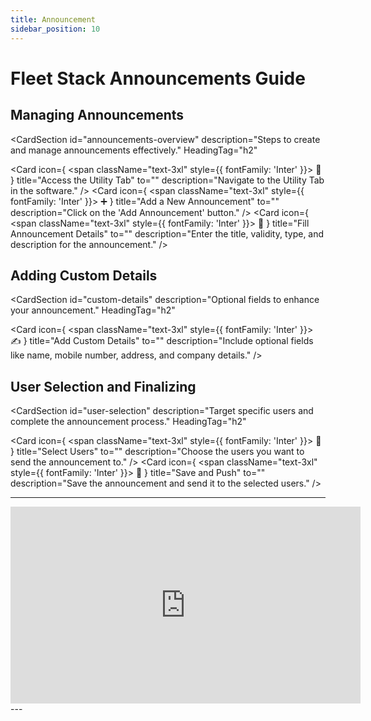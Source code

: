 ```yaml
---
title: Announcement
sidebar_position: 10
---
```


# Fleet Stack Announcements Guide

## Managing Announcements

<CardSection
  id="announcements-overview"
  description="Steps to create and manage announcements effectively."
  HeadingTag="h2"
>
  <Card
    icon={
      <span className="text-3xl" style={{ fontFamily: 'Inter' }}>
        📢
      </span>
    }
    title="Access the Utility Tab"
    to=""
    description="Navigate to the Utility Tab in the software."
  />
  <Card
    icon={
      <span className="text-3xl" style={{ fontFamily: 'Inter' }}>
        ➕
      </span>
    }
    title="Add a New Announcement"
    to=""
    description="Click on the 'Add Announcement' button."
  />
  <Card
    icon={
      <span className="text-3xl" style={{ fontFamily: 'Inter' }}>
        📝
      </span>
    }
    title="Fill Announcement Details"
    to=""
    description="Enter the title, validity, type, and description for the announcement."
  />
</CardSection>

## Adding Custom Details

<CardSection
  id="custom-details"
  description="Optional fields to enhance your announcement."
  HeadingTag="h2"
>
  <Card
    icon={
      <span className="text-3xl" style={{ fontFamily: 'Inter' }}>
        ✍️
      </span>
    }
    title="Add Custom Details"
    to=""
    description="Include optional fields like name, mobile number, address, and company details."
  />
</CardSection>

## User Selection and Finalizing

<CardSection
  id="user-selection"
  description="Target specific users and complete the announcement process."
  HeadingTag="h2"
>
  <Card
    icon={
      <span className="text-3xl" style={{ fontFamily: 'Inter' }}>
        👥
      </span>
    }
    title="Select Users"
    to=""
    description="Choose the users you want to send the announcement to."
  />
  <Card
    icon={
      <span className="text-3xl" style={{ fontFamily: 'Inter' }}>
        💾
      </span>
    }
    title="Save and Push"
    to=""
    description="Save the announcement and send it to the selected users."
  />
</CardSection>

---

<div style={{ display: 'flex', justifyContent: 'center', marginTop: '20px' }}>
  <iframe
    width="560"
    height="315"
    src="https://www.youtube.com/Qh2RjmnklhM?si=qiu-d8_NzAJ4Qliv"
    title="Fleet Stack Announcements Tutorial"
    frameBorder="0"
    allow="accelerometer; autoplay; clipboard-write; encrypted-media; gyroscope; picture-in-picture"
    allowFullScreen
  ></iframe>
</div>
---
<head>
  <title>Fleet Stack Announcements Guide</title>
  <meta
    name="description"
    content="Step-by-step guide to creating and managing announcements with Fleet Stack."
  />
</head>
